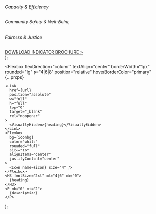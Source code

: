   <Section py="8|12" {...props}>
    <Container>
      <Grid col="1|3" mt="" gap="2|4|6">
        <Grid col="1|2|1" mt="6|8|1" gap="2|4|6">
          <H6 textAlign="center">Capacity & Efficiency </H6>
          <Card
            url="/organizational-and-staff-capacity"
            icon="grid"
            heading="Organizational and Staff Capacity"
            description=""
            iconbg="#1b9e77"
          />
          <Card
            url="/time-resource-prioritization"
            icon="grid"
            heading="Time & Resource Prioritization"
            description=""
            iconbg="#1b9e77"
          />
          <Card
            url="/timeliness-of-case-processing"
            icon="grid"
            heading="Timeliness of Case Processing"
            description=""
            iconbg="#1b9e77"
          />
        </Grid>
        <Grid col="1|2|1" mt="6|8|1" gap="2|4|6">
          <H6 textAlign="center">Community Safety & Well-Being</H6>
          <Card
            url="/addressing-serious-crime"
            icon="users"
            heading="Addressing Serious Crime"
            description=""
            iconbg="#ca562c"
          />
          <Card
            url="/protecting-serving-victims"
            icon="users"
            heading="Protecting & Serving Victims"
            description=""
            iconbg="#ca562c"
          />
          <Card
            url="/community-outreach-engagement"
            icon="users"
            heading="Community Outreach & Engagement"
            description=""
            iconbg="#ca562c"
          />
        </Grid>
        <Grid col="1|2|1" mt="6|8|1" gap="2|4|6">
          <H6 textAlign="center">Fairness & Justice</H6>
          <Card
            url="/racial-ethnic-differences"
            icon="hexagon"
            heading="Racial & Ethnic Differences"
            description=""
            iconbg="#4575b5"
          />
          <Card
            url="/maximizing-prosecutorial-fairness"
            icon="hexagon"
            heading="Maximizing Prosecutorial Fairness"
            description=""
            iconbg="#4575b5"
          />
          <Card
            url="/prosecutorial-ethics-integrity"
            icon="hexagon"
            heading="Prosecutorial Ethics & Integrity"
            description=""
            iconbg="#4575b5"
          />
        </Grid>
        <a
          style="margin-top: 25px;"
          href="https://ppibuild.wpengine.com/wp-content/uploads/2020/09/PPI-Brochure-Inside-Sept-2020.pdf"
        >
          DOWNLOAD INDICATOR BROCHURE >
        </a>
      </Grid>
    </Container>
  </Section>
);

  <Flexbox
    flexDirection="column"
    textAlign="center"
    borderWidth="1px"
    rounded="lg"
    p="4|6|8"
    position="relative"
    hoverBorderColor="primary"
    {...props}
  >
    <Link
      href={url}
      position="absolute"
      w="full"
      h="full"
      top="0"
      target="_blank"
      rel="noopener"
    >
      <VisuallyHidden>{heading}</VisuallyHidden>
    </Link>
    <Flexbox
      bg={iconbg}
      color="white"
      rounded="full"
      size="16"
      alignItems="center"
      justifyContent="center"
    >
      <Icon name={icon} size="4" />
    </Flexbox>
    <H3 fontSize="2xl" mt="4|6" mb="0">
      {heading}
    </H3>
    <P mb="0" mt="2">
      {description}
    </P>
  </Flexbox>
);
